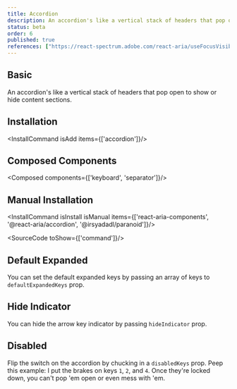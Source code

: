 ```yaml
---
title: Accordion
description: An accordion's like a vertical stack of headers that pop open to show or hide content sections.
status: beta
order: 6
published: true
references: ["https://react-spectrum.adobe.com/react-aria/useFocusVisible.html", "https://react-spectrum.adobe.com/react-aria/useHover.html"]
---
```


## Basic
An accordion's like a vertical stack of headers that pop open to show or hide content sections.
<How isCenter={false} toUse="controls/accordion-demo" />

## Installation
<InstallCommand isAdd items={['accordion']}/>

## Composed Components
<Composed components={['keyboard', 'separator']}/>

## Manual Installation

<InstallCommand isInstall isManual items={['react-aria-components', '@react-aria/accordion', '@irsyadadl/paranoid']}/>

<SourceCode toShow={['command']}/>

## Default Expanded
You can set the default expanded keys by passing an array of keys to `defaultExpandedKeys` prop.
<How isCenter={false} toUse="controls/accordion-default-expand-demo" />

## Hide Indicator
You can hide the arrow key indicator by passing `hideIndicator` prop.
<How isCenter={false} toUse="controls/accordion-hide-indicator-demo" />

## Disabled
Flip the switch on the accordion by chucking in a `disabledKeys` prop. Peep this example: I put the brakes on keys `1`, `2`, and `4`. Once they're locked down, you can't pop 'em open or even mess with 'em.
<How isCenter={false} toUse="controls/accordion-disabled-demo" />
